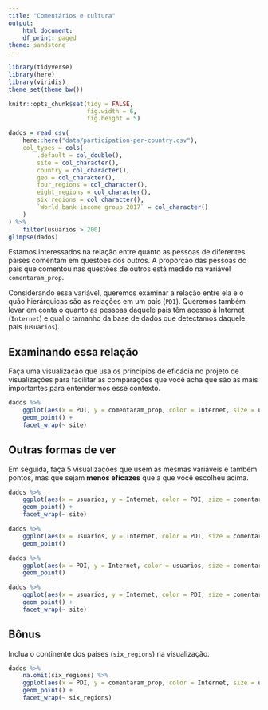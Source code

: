 ```yaml
---
title: "Comentários e cultura"
output:
    html_document:
    df_print: paged
theme: sandstone
---
```


```r
library(tidyverse)
library(here)
library(viridis)
theme_set(theme_bw())

knitr::opts_chunk$set(tidy = FALSE,
                      fig.width = 6,
                      fig.height = 5)
```

```r
dados = read_csv(
    here::here("data/participation-per-country.csv"),
    col_types = cols(
        .default = col_double(),
        site = col_character(),
        country = col_character(),
        geo = col_character(),
        four_regions = col_character(),
        eight_regions = col_character(),
        six_regions = col_character(),
        `World bank income group 2017` = col_character()
    )
) %>% 
    filter(usuarios > 200)
glimpse(dados)
```

Estamos interessados na relação entre quanto as pessoas de diferentes países comentam em questões dos outros. A proporção das pessoas do país que comentou nas questões de outros está medido na variável `comentaram_prop`. 

Considerando essa variável, queremos examinar a relação entre ela e o quão hierárquicas são as relações em um país (`PDI`). Queremos também levar em conta o quanto as pessoas daquele país têm acesso à Internet (`Internet`) e qual o tamanho da base de dados que detectamos daquele país (`usuarios`). 

## Examinando essa relação

Faça uma visualização que usa os princípios de eficácia no projeto de visualizações para facilitar as comparações que você acha que são as mais importantes para entendermos esse contexto. 
```r
dados %>% 
    ggplot(aes(x = PDI, y = comentaram_prop, color = Internet, size = usuarios) ) +
    geom_point() +
    facet_wrap(~ site)
```

## Outras formas de ver

Em seguida, faça 5 visualizações que usem as mesmas variáveis e também pontos, mas que sejam **menos eficazes** que a que você escolheu acima. 

```r
dados %>% 
    ggplot(aes(x = usuarios, y = Internet, color = PDI, size = comentaram_prop) ) +
    geom_point() +
    facet_wrap(~ site)
```

```r
dados %>% 
    ggplot(aes(x = usuarios, y = Internet, color = PDI, size = comentaram_prop) ) +
    geom_point() 
```

```r
dados %>% 
    ggplot(aes(x = PDI, y = Internet, color = usuarios, size = comentaram_prop) ) +
    geom_point() 
```


```r
dados %>% 
    ggplot(aes(x = usuarios, y = Internet, color = PDI, size = comentaram_prop) ) +
    geom_point() +
    facet_wrap(~ site)
```


## Bônus

Inclua o continente dos países (`six_regions`) na visualização.

```r

dados %>% 
    na.omit(six_regions) %>% 
    ggplot(aes(x = PDI, y = comentaram_prop, color = Internet, size = usuarios, shape = six_regions) ) +
    geom_point() +
    facet_wrap(~ six_regions)
```


